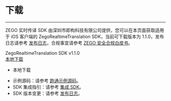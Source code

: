 # 下载

- - -

ZEGO 实时传译 SDK 由深圳市即构科技有限公司提供，您可以在本页面获取适用于 iOS 客户端的 ZegoRealtimeTranslation SDK，当前可下载版本为 1.1.0，发布日志请参考 [发布日志](!Release_Notes)，合规事宜请参考 [ZEGO 安全合规白皮书](/policies-and-agreements/zego-security-and-compliance-white-paper)。


<div class="sdk-download-wrapper download-area">
  <div class="sdk-download-item-wrapper">
    <div class="download-title">ZegoRealtimeTranslation SDK v1.1.0</div>
    <div class="download-selector">
      <div class="download-select-wrapper" style="padding-right: 0;">
        <a class="download-target-btn" href="https://storage.zego.im/zegorealtimetranslation/iOS/SDK/ZegoRealtimeTranslation.xcframework.zip">本地下载</a>
        <ul class="download-dropdown-list">
          <li data-href="https://storage.zego.im/zegorealtimetranslation/iOS/SDK/ZegoRealtimeTranslation.xcframework.zip"
            class="dropdown-option">
            本地下载
          </li> 
        </ul>  
      </div>
    </div>  
  </div>     
</div>       


<div class="mk-hint">


- 示例源码：请参考 [跑通示例源码](!ZegoRealtimeTranslation_DownloadDemo)。
- SDK 集成指引：请参考 [集成 SDK](!ZegoRealtimeTranslation_SDK_Integration)。
- SDK 版本变更：请参考 [发布日志](!Release_Notes)。
</div>



<!-- Zego-Split-Line Do Not Remove Me -->
